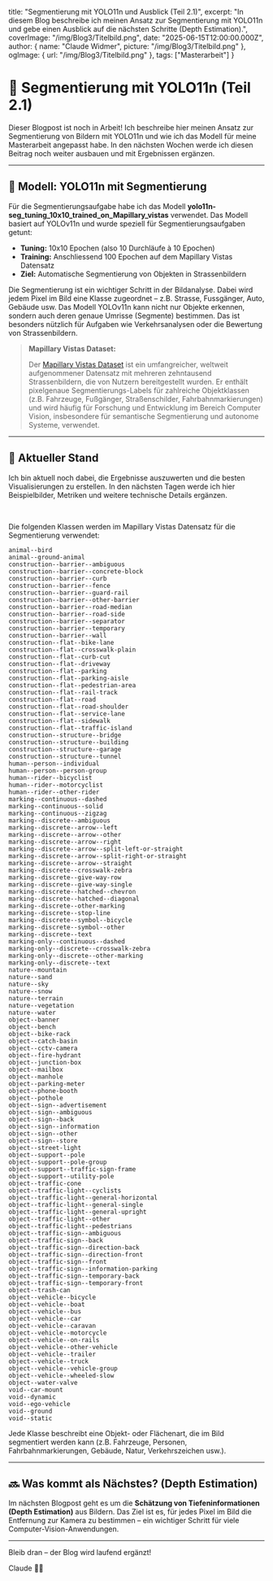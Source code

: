 
  title: "Segmentierung mit YOLO11n und Ausblick (Teil 2.1)",
  excerpt: "In diesem Blog beschreibe ich meinen Ansatz zur Segmentierung mit YOLO11n und gebe einen Ausblick auf die nächsten Schritte (Depth Estimation).",
  coverImage: "/img/Blog3/Titelbild.png",
  date: "2025-06-15T12:00:00.000Z",
  author: {
    name: "Claude Widmer",
    picture: "/img/Blog3/Titelbild.png"
  },
  ogImage: {
    url: "/img/Blog3/Titelbild.png"
  },
  tags: ["Masterarbeit"]
}

# 🧩 Segmentierung mit YOLO11n (Teil 2.1)

Dieser Blogpost ist noch in Arbeit! Ich beschreibe hier meinen Ansatz zur Segmentierung von Bildern mit YOLO11n und wie ich das Modell für meine Masterarbeit angepasst habe. In den nächsten Wochen werde ich diesen Beitrag noch weiter ausbauen und mit Ergebnissen ergänzen.

---

## 🚦 Modell: YOLO11n mit Segmentierung

Für die Segmentierungsaufgabe habe ich das Modell **yolo11n-seg_tuning_10x10_trained_on_Mapillary_vistas** verwendet. Das Modell basiert auf YOLOv11n und wurde speziell für Segmentierungsaufgaben getunt:

- **Tuning:** 10x10 Epochen (also 10 Durchläufe à 10 Epochen)
- **Training:** Anschliessend 100 Epochen auf dem Mapillary Vistas Datensatz
- **Ziel:** Automatische Segmentierung von Objekten in Strassenbildern

<RevealBox title="Was ist Segmentierung mit YOLO11n?">
Die Segmentierung ist ein wichtiger Schritt in der Bildanalyse. Dabei wird jedem Pixel im Bild eine Klasse zugeordnet – z.B. Strasse, Fussgänger, Auto, Gebäude usw. Das Modell YOLOv11n kann nicht nur Objekte erkennen, sondern auch deren genaue Umrisse (Segmente) bestimmen. Das ist besonders nützlich für Aufgaben wie Verkehrsanalysen oder die Bewertung von Strassenbildern.
</RevealBox>

<RevealBox title="Was ist der Mapillary Vistas Datensatz?">

> **Mapillary Vistas Dataset:**
>
> Der [Mapillary Vistas Dataset](https://www.mapillary.com/dataset/vistas) ist ein umfangreicher, weltweit aufgenommener Datensatz mit mehreren zehntausend Strassenbildern, die von Nutzern bereitgestellt wurden. Er enthält pixelgenaue Segmentierungs-Labels für zahlreiche Objektklassen (z.B. Fahrzeuge, Fußgänger, Straßenschilder, Fahrbahnmarkierungen) und wird häufig für Forschung und Entwicklung im Bereich Computer Vision, insbesondere für semantische Segmentierung und autonome Systeme, verwendet.

</RevealBox>



---

## 📝 Aktueller Stand

Ich bin aktuell noch dabei, die Ergebnisse auszuwerten und die besten Visualisierungen zu erstellen. In den nächsten Tagen werde ich hier Beispielbilder, Metriken und weitere technische Details ergänzen.

<ImageGallery folder="/img/Blog3/Predicted_On_Own" title="" showAll={false} />

<br />

<RevealBox title="Klassen im Mapillary Vistas Datensatz">

Die folgenden Klassen werden im Mapillary Vistas Datensatz für die Segmentierung verwendet:

```
animal--bird
animal--ground-animal
construction--barrier--ambiguous
construction--barrier--concrete-block
construction--barrier--curb
construction--barrier--fence
construction--barrier--guard-rail
construction--barrier--other-barrier
construction--barrier--road-median
construction--barrier--road-side
construction--barrier--separator
construction--barrier--temporary
construction--barrier--wall
construction--flat--bike-lane
construction--flat--crosswalk-plain
construction--flat--curb-cut
construction--flat--driveway
construction--flat--parking
construction--flat--parking-aisle
construction--flat--pedestrian-area
construction--flat--rail-track
construction--flat--road
construction--flat--road-shoulder
construction--flat--service-lane
construction--flat--sidewalk
construction--flat--traffic-island
construction--structure--bridge
construction--structure--building
construction--structure--garage
construction--structure--tunnel
human--person--individual
human--person--person-group
human--rider--bicyclist
human--rider--motorcyclist
human--rider--other-rider
marking--continuous--dashed
marking--continuous--solid
marking--continuous--zigzag
marking--discrete--ambiguous
marking--discrete--arrow--left
marking--discrete--arrow--other
marking--discrete--arrow--right
marking--discrete--arrow--split-left-or-straight
marking--discrete--arrow--split-right-or-straight
marking--discrete--arrow--straight
marking--discrete--crosswalk-zebra
marking--discrete--give-way-row
marking--discrete--give-way-single
marking--discrete--hatched--chevron
marking--discrete--hatched--diagonal
marking--discrete--other-marking
marking--discrete--stop-line
marking--discrete--symbol--bicycle
marking--discrete--symbol--other
marking--discrete--text
marking-only--continuous--dashed
marking-only--discrete--crosswalk-zebra
marking-only--discrete--other-marking
marking-only--discrete--text
nature--mountain
nature--sand
nature--sky
nature--snow
nature--terrain
nature--vegetation
nature--water
object--banner
object--bench
object--bike-rack
object--catch-basin
object--cctv-camera
object--fire-hydrant
object--junction-box
object--mailbox
object--manhole
object--parking-meter
object--phone-booth
object--pothole
object--sign--advertisement
object--sign--ambiguous
object--sign--back
object--sign--information
object--sign--other
object--sign--store
object--street-light
object--support--pole
object--support--pole-group
object--support--traffic-sign-frame
object--support--utility-pole
object--traffic-cone
object--traffic-light--cyclists
object--traffic-light--general-horizontal
object--traffic-light--general-single
object--traffic-light--general-upright
object--traffic-light--other
object--traffic-light--pedestrians
object--traffic-sign--ambiguous
object--traffic-sign--back
object--traffic-sign--direction-back
object--traffic-sign--direction-front
object--traffic-sign--front
object--traffic-sign--information-parking
object--traffic-sign--temporary-back
object--traffic-sign--temporary-front
object--trash-can
object--vehicle--bicycle
object--vehicle--boat
object--vehicle--bus
object--vehicle--car
object--vehicle--caravan
object--vehicle--motorcycle
object--vehicle--on-rails
object--vehicle--other-vehicle
object--vehicle--trailer
object--vehicle--truck
object--vehicle--vehicle-group
object--vehicle--wheeled-slow
object--water-valve
void--car-mount
void--dynamic
void--ego-vehicle
void--ground
void--static
```

Jede Klasse beschreibt eine Objekt- oder Flächenart, die im Bild segmentiert werden kann (z.B. Fahrzeuge, Personen, Fahrbahnmarkierungen, Gebäude, Natur, Verkehrszeichen usw.).

</RevealBox>

---

## 🔜 Was kommt als Nächstes? (Depth Estimation)

Im nächsten Blogpost geht es um die **Schätzung von Tiefeninformationen (Depth Estimation)** aus Bildern. Das Ziel ist es, für jedes Pixel im Bild die Entfernung zur Kamera zu bestimmen – ein wichtiger Schritt für viele Computer-Vision-Anwendungen.

---

Bleib dran – der Blog wird laufend ergänzt!

Claude 👨‍💻
